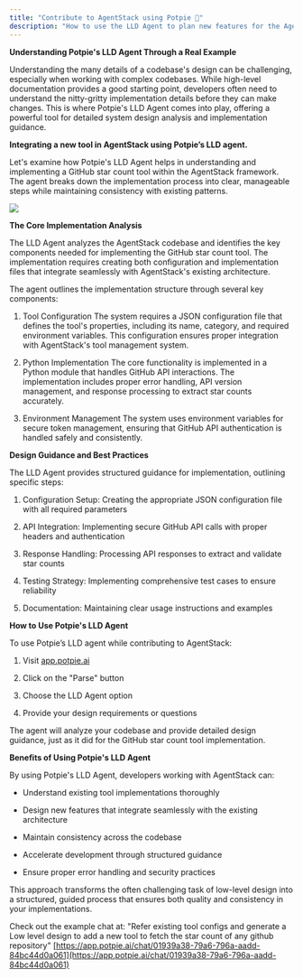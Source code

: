 ```yaml
---
title: "Contribute to AgentStack using Potpie 🥧"
description: "How to use the LLD Agent to plan new features for the AgentOps-AI/AgentStack codebase"
---
```


**Understanding Potpie's LLD Agent Through a Real Example**

Understanding the many details of a codebase's design can be challenging, especially when working with complex codebases. While high-level documentation provides a good starting point, developers often need to understand the nitty-gritty implementation details before they can make changes. This is where Potpie's LLD Agent comes into play, offering a powerful tool for detailed system design analysis and implementation guidance.

**Integrating a new tool in AgentStack using Potpie’s LLD agent.**

Let's examine how Potpie's LLD Agent helps in understanding and implementing a GitHub star count tool within the AgentStack framework. The agent breaks down the implementation process into clear, manageable steps while maintaining consistency with existing patterns.

![](/image\(2\).png)

**The Core Implementation Analysis**

The LLD Agent analyzes the AgentStack codebase and identifies the key components needed for implementing the GitHub star count tool. The implementation requires creating both configuration and implementation files that integrate seamlessly with AgentStack's existing architecture.

The agent outlines the implementation structure through several key components:

1. Tool Configuration The system requires a JSON configuration file that defines the tool's properties, including its name, category, and required environment variables. This configuration ensures proper integration with AgentStack's tool management system.

2. Python Implementation The core functionality is implemented in a Python module that handles GitHub API interactions. The implementation includes proper error handling, API version management, and response processing to extract star counts accurately.

3. Environment Management The system uses environment variables for secure token management, ensuring that GitHub API authentication is handled safely and consistently.

**Design Guidance and Best Practices**

The LLD Agent provides structured guidance for implementation, outlining specific steps:

1. Configuration Setup: Creating the appropriate JSON configuration file with all required parameters

2. API Integration: Implementing secure GitHub API calls with proper headers and authentication

3. Response Handling: Processing API responses to extract and validate star counts

4. Testing Strategy: Implementing comprehensive test cases to ensure reliability

5. Documentation: Maintaining clear usage instructions and examples

**How to Use Potpie's LLD Agent**

To use Potpie’s LLD agent while contributing to AgentStack:

1. Visit [app.potpie.ai](https://app.potpie.ai/newchat?repo=AgentOps-AI/AgentStack\&branch=main)

2. Click on the "Parse" button

3. Choose the LLD Agent option

4. Provide your design requirements or questions

The agent will analyze your codebase and provide detailed design guidance, just as it did for the GitHub star count tool implementation.

**Benefits of Using Potpie's LLD Agent**

By using Potpie's LLD Agent, developers working with AgentStack can:

* Understand existing tool implementations thoroughly

* Design new features that integrate seamlessly with the existing architecture

* Maintain consistency across the codebase

* Accelerate development through structured guidance

* Ensure proper error handling and security practices

This approach transforms the often challenging task of low-level design into a structured, guided process that ensures both quality and consistency in your implementations.

Check out the example chat at: "Refer existing tool configs and generate a Low level design to add a new tool to fetch the star count of any github repository" [https://app.potpie.ai/chat/01939a38-79a6-796a-aadd-84bc44d0a061](https://app.potpie.ai/chat/01939a38-79a6-796a-aadd-84bc44d0a061)